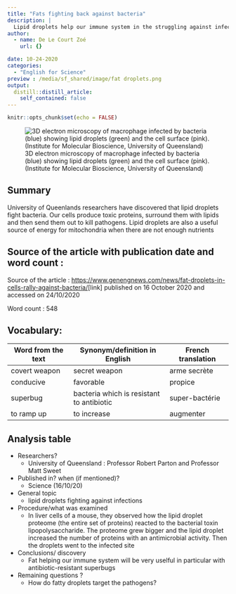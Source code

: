 ```yaml
---
title: "Fats fighting back against bacteria"
description: |
  Lipid droplets help our immune system in the struggling against infections.
author:
  - name: De Le Court Zoé
    url: {}

date: 10-24-2020
categories:
  - "English for Science"
preview : /media/sf_shared/image/fat droplets.png
output:
  distill::distill_article:
    self_contained: false
---
```


```r
knitr::opts_chunk$set(echo = FALSE)
```

![3D electron microscopy of macrophage infected by bacteria (blue) showing lipid droplets (green) and the cell surface (pink). (Institute for Molecular Bioscience, University of Queensland)](/media/sf_shared/image/fat droplets.png)

## Summary 

University of Queenlands researchers have discovered that lipid droplets fight bacteria. Our cells produce toxic proteins, surround them with lipids and then send them out to kill pathogens. Lipid droplets are also a useful source of energy for mitochondria when there are not enough nutrients

## Source of the article with publication date and word count :
Source of the article : <https://www.genengnews.com/news/fat-droplets-in-cells-rally-against-bacteria/>[link] published on 16 October 2020 and accessed on 24/10/2020

Word count : 548

## Vocabulary: 

| Word from the text | Synonym/definition in English | French translation |
|--------------------|-------------------------------|--------------------|
|   covert weapon    |        secret weapon          |    arme secrète    |
|    conducive       |         favorable             |      propice       |
|    superbug       | bacteria which is resistant to antibiotic |     super-bactérie       |
|   to ramp up       |         to increase          |       augmenter     |


## Analysis table

- Researchers? 
    + University of Queensland : Professor Robert Parton and Professor Matt Sweet 

- Published in? when (if mentioned)?
    + Science (16/10/20)  

- General topic
    + lipid droplets fighting against infections 
- Procedure/what was examined
    + In liver cells of a mouse, they observed how the lipid droplet proteome (the entire set of proteins) reacted to  the bacterial toxin lipopolysaccharide. The proteome grew bigger and the lipid droplet increased the number of proteins with an antimicrobial activity. Then the droplets went to the infected site
    
- Conclusions/ discovery
    + Fat helping our immune system will be very uselful in particular with antibiotic-resistant superbugs

- Remaining questions ? 
    + How do fatty droplets target the pathogens?
